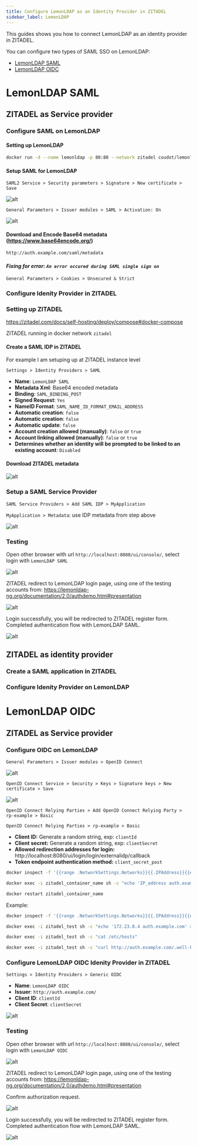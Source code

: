 ```yaml
---
title: Configure LemonLDAP as an Identity Provider in ZITADEL
sidebar_label: LemonLDAP
---
```


This guides shows you how to connect LemonLDAP as an identity provider in ZITADEL.


You can configure two types of SAML SSO on LemonLDAP:

- [LemonLDAP SAML](#lemonldap-saml)
- [LemonLDAP OIDC](#lemonldap-oidc)

# LemonLDAP SAML

## ZITADEL as Service provider

### Configure SAML on LemonLDAP

####  Setting up LemonLDAP

```bash
docker run -d --name lemonldap -p 80:80 --network zitadel coudot/lemonldap-ng
```

####  Setup SAML for LemonLDAP

`SAML2 Service > Security parameters > Signature > New certificate > Save`

![alt](/lemonldap/1.png)

`General Parameters > Issuer modules > SAML > Activation: On`

![alt](/lemonldap/2.png)

#### Download and Encode Base64 metadata (https://www.base64encode.org/)

```
http://auth.example.com/saml/metadata
```

#### _Fixing for error: `An error occured during SAML single sign on`_

`General Parameters > Cookies > Unsecured & Strict`

### Configure Idenity Provider in ZITADEL

### Setting up ZITADEL

https://zitadel.com/docs/self-hosting/deploy/compose#docker-compose

ZITADEL running in docker network `zitadel`

#### Create a SAML IDP in ZITADEL

For example I am setuping up at ZITADEL instance level

`Settings > Identity Providers > SAML`

- **Name**: `LemonLDAP SAML`
- **Metadata Xml**: Base64 encoded metadata
- **Binding**: `SAML_BINDING_POST`
- **Signed Request**: `Yes`
- **NameID Format**: `SAML_NAME_ID_FORMAT_EMAIL_ADDRESS`
- **Automatic creation**: `false`
- **Automatic creation**: `false`
- **Automatic update**: `false`
- **Account creation allowed (manually)**: `false` or `true`
- **Account linking allowed (manually)**: `false` or `true`
- **Determines whether an identity will be prompted to be linked to an existing account**: `Disabled`

#### Download ZITADEL metadata

![alt](/lemonldap/3.png)

### Setup a SAML Service Provider

`SAML Service Providers > Add SAML IDP > MyApplication`

`MyApplication > Metadata`: use IDP metadata from step above

![alt](/lemonldap/4.png)

### Testing

Open other browser with url `http://localhost:8080/ui/console/`, select login with `LemonLDAP SAML`

![alt](/lemonldap/5.png)

ZITADEL redirect to LemonLDAP login page, using one of the testing accounts from: https://lemonldap-ng.org/documentation/2.0/authdemo.html#presentation

![alt](/lemonldap/6.png)

Login successfully, you will be redirected to ZITADEL register form. Completed authentication flow with LemonLDAP SAML.

![alt](/lemonldap/7.png)

## ZITADEL as identity provider

### Create a SAML application in ZITADEL

### Configure Idenity Provider on LemonLDAP

# LemonLDAP OIDC

## ZITADEL as Service provider

### Configure OIDC on LemonLDAP

`General Parameters > Issuer modules > OpenID Connect`

![alt](/lemonldap/8.png)

`OpenID Connect Service > Security > Keys > Signature keys > New certificate > Save`

![alt](/lemonldap/9.png)

`OpenID Connect Relying Parties > Add OpenID Connect Relying Party > rp-example > Basic`

`OpenID Connect Relying Parties > rp-example > Basic`

- **Client ID:** Generate a random string, exp: `clientId`
- **Client secret:** Generate a random string, exp: `clientSecret`
- **Allowed redirection addresses for login:** http://localhost:8080/ui/login/login/externalidp/callback
- **Token endpoint authentication method:** `client_secret_post`

```sh
docker inspect -f '{{range .NetworkSettings.Networks}}{{.IPAddress}}{{end}}' lemonldap_container_name

docker exec -i zitadel_container_name sh -c "echo 'IP_address auth.example.com' >> /etc/hosts"

docker restart zitadel_container_name
```

Example:

```sh
docker inspect -f '{{range .NetworkSettings.Networks}}{{.IPAddress}}{{end}}' lemonldap

docker exec -i zitadel_test sh -c "echo '172.23.0.4 auth.example.com' >> /etc/hosts"

docker exec -i zitadel_test sh -c "cat /etc/hosts"

docker exec -i zitadel_test sh -c "curl http://auth.example.com/.well-known/openid-configuration"
```

### Configure LemonLDAP OIDC Idenity Provider in ZITADEL

`Settings > Identity Providers > Generic OIDC`

- **Name**: `LemonLDAP OIDC`
- **Issuer**: `http://auth.example.com/`
- **Client ID**: `clientId`
- **Client Secret**: `clientSecret`

![alt](/lemonldap/10.png)

### Testing

Open other browser with url `http://localhost:8080/ui/console/`, select login with `LemonLDAP OIDC`

![alt](/lemonldap/11.png)

ZITADEL redirect to LemonLDAP login page, using one of the testing accounts from: https://lemonldap-ng.org/documentation/2.0/authdemo.html#presentation

Confirm authorization request.

![alt](/lemonldap/12.png)

Login successfully, you will be redirected to ZITADEL register form. Completed authentication flow with LemonLDAP SAML.

![alt](/lemonldap/13.png)
